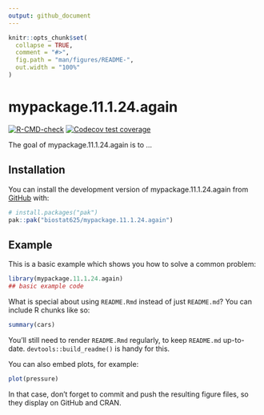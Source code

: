 ```yaml
---
output: github_document
---
```


<!-- README.md is generated from README.Rmd. Please edit that file -->

```r
knitr::opts_chunk$set(
  collapse = TRUE,
  comment = "#>",
  fig.path = "man/figures/README-",
  out.width = "100%"
)
```

# mypackage.11.1.24.again

<!-- badges: start -->
[![R-CMD-check](https://github.com/biostat625/mypackage.11.1.24.again/actions/workflows/R-CMD-check.yaml/badge.svg)](https://github.com/biostat625/mypackage.11.1.24.again/actions/workflows/R-CMD-check.yaml)
[![Codecov test coverage](https://codecov.io/gh/biostat625/mypackage.11.1.24.again/graph/badge.svg)](https://app.codecov.io/gh/biostat625/mypackage.11.1.24.again)
<!-- badges: end -->

The goal of mypackage.11.1.24.again is to ...

## Installation

You can install the development version of mypackage.11.1.24.again from [GitHub](https://github.com/) with:

``` r
# install.packages("pak")
pak::pak("biostat625/mypackage.11.1.24.again")
```

## Example

This is a basic example which shows you how to solve a common problem:

```r
library(mypackage.11.1.24.again)
## basic example code
```

What is special about using `README.Rmd` instead of just `README.md`? You can include R chunks like so:

```r
summary(cars)
```

You'll still need to render `README.Rmd` regularly, to keep `README.md` up-to-date. `devtools::build_readme()` is handy for this.

You can also embed plots, for example:

```r
plot(pressure)
```

In that case, don't forget to commit and push the resulting figure files, so they display on GitHub and CRAN.
